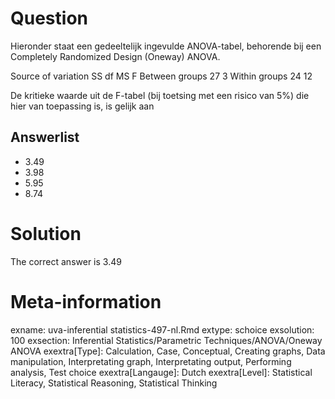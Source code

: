 Question
========

Hieronder staat een gedeeltelijk ingevulde ANOVA-tabel, behorende bij een Completely Randomized Design (Oneway) ANOVA.

Source of variation SS df MS F
Between groups 27 3
Within groups 24 12

De kritieke waarde uit de F-tabel (bij toetsing met een risico van 5%) die hier van toepassing is, is gelijk aan 

Answerlist
----------
* 3.49
* 3.98
* 5.95
* 8.74

Solution
========

The correct answer is  3.49 

Meta-information
================
exname: uva-inferential statistics-497-nl.Rmd 
extype: schoice 
exsolution: 100 
exsection: Inferential Statistics/Parametric Techniques/ANOVA/Oneway ANOVA
exextra[Type]: Calculation, Case, Conceptual, Creating graphs, Data manipulation, Interpretating graph, Interpretating output, Performing analysis, Test choice 
exextra[Langauge]: Dutch 
exextra[Level]: Statistical Literacy, Statistical Reasoning, Statistical Thinking 
